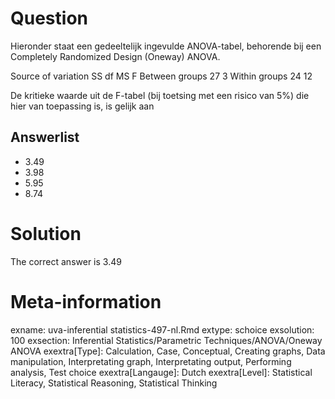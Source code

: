 Question
========

Hieronder staat een gedeeltelijk ingevulde ANOVA-tabel, behorende bij een Completely Randomized Design (Oneway) ANOVA.

Source of variation SS df MS F
Between groups 27 3
Within groups 24 12

De kritieke waarde uit de F-tabel (bij toetsing met een risico van 5%) die hier van toepassing is, is gelijk aan 

Answerlist
----------
* 3.49
* 3.98
* 5.95
* 8.74

Solution
========

The correct answer is  3.49 

Meta-information
================
exname: uva-inferential statistics-497-nl.Rmd 
extype: schoice 
exsolution: 100 
exsection: Inferential Statistics/Parametric Techniques/ANOVA/Oneway ANOVA
exextra[Type]: Calculation, Case, Conceptual, Creating graphs, Data manipulation, Interpretating graph, Interpretating output, Performing analysis, Test choice 
exextra[Langauge]: Dutch 
exextra[Level]: Statistical Literacy, Statistical Reasoning, Statistical Thinking 
